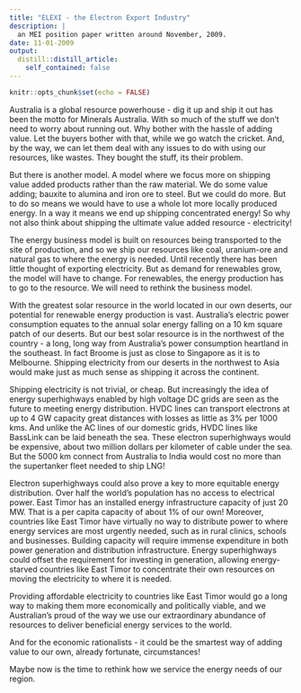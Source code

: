 ```yaml
---
title: "ELEXI - the Electron Export Industry"
description: |
  an MEI position paper written around November, 2009.
date: 11-01-2009
output:
  distill::distill_article:
    self_contained: false
---
```


```r
knitr::opts_chunk$set(echo = FALSE)
```

Australia is a global resource powerhouse - dig it up and ship it out has been the motto for Minerals Australia. With so much of the stuff we don’t need to worry about running out. Why bother with the hassle of adding value. Let the buyers bother with that, while we go watch the cricket. And, by the way, we can let them deal with any issues to do with using our resources, like wastes. They bought the stuff, its their problem.

But there is another model. A model where we focus more on shipping value added products rather than the raw material. We do some value adding; bauxite to alumina and iron ore to steel. But we could do more. But to do so means we would have to use a whole lot more locally produced energy. In a way it means we end up shipping concentrated energy! So why not also think about shipping the ultimate value added resource - electricity!

The energy business model is built on resources being transported to the site of production, and so we ship our resources like coal, uranium-ore and natural gas to where the energy is needed. Until recently there has been little thought of exporting electricity. But as demand for renewables grow, the model will have to change. For renewables, the energy production has to go to the resource. We will need to rethink the business model.

With the greatest solar resource in the world located in our own deserts, our potential for renewable energy production is vast. Australia’s electric power consumption equates to the annual solar energy falling on a 10 km square patch of our deserts. But our best solar resource is in the northwest of the country - a long, long way from Australia’s power consumption heartland in the southeast. In fact Broome is just as close to Singapore as it is to Melbourne. Shipping electricity from our deserts in the northwest to Asia would make just as much sense as shipping it across the continent.

Shipping electricity is not trivial, or cheap. But increasingly the idea of energy superhighways enabled by high voltage DC grids are seen as the future to meeting energy distribution. HVDC lines can transport electrons at up to 4 GW capacity great distances with losses as little as 3% per 1000 kms. And unlike the AC lines of our domestic grids, HVDC lines like BassLink can be laid beneath the sea. These electron superhighways would be expensive, about two million dollars per kilometer of cable under the sea. But the 5000 km connect from Australia to India would cost no more than the supertanker fleet needed to ship LNG!

Electron superhighways could also prove a key to more equitable energy distribution. Over half the world’s population has no access to electrical power. East Timor has an installed energy infrastructure capacity of just 20 MW. That is a per capita capacity of about 1% of our own! Moreover, countries like East Timor have virtually no way to distribute power to where energy services are most urgently needed, such as in rural clinics, schools and businesses. Building capacity will require immense expenditure in both power generation and distribution infrastructure. Energy superhighways could offset the requirement for investing in generation, allowing energy-starved countries like East Timor to concentrate their own resources on moving the electricity to where it is needed.

Providing affordable electricity to countries like East Timor would go a long way to making them more economically and politically viable, and we Australian’s proud of the way we use our extraordinary abundance of resources to deliver beneficial energy services to the world.

And for the economic rationalists - it could be the smartest way of adding value to our own, already fortunate, circumstances!

Maybe now is the time to rethink how we service the energy needs of our region.